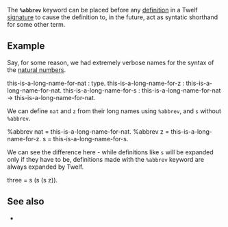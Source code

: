 The '''<tt>%abbrev</tt>''' keyword can be placed before any [[definition]] in a Twelf [[signature]] to cause the definition to, in the future, act as syntatic shorthand for some other term.

== Example ==

Say, for some reason, we had extremely verbose names for the syntax of the [[natural numbers]].

<twelf>
this-is-a-long-name-for-nat : type.
this-is-a-long-name-for-z : this-is-a-long-name-for-nat.
this-is-a-long-name-for-s : this-is-a-long-name-for-nat -> this-is-a-long-name-for-nat.
</twelf>

We can define <tt>nat</tt> and <tt>z</tt> from their long names using <tt>%abbrev</tt>, and <tt>s</tt> without <tt>%abbrev</tt>.

<twelf>
%abbrev nat = this-is-a-long-name-for-nat.
%abbrev z   = this-is-a-long-name-for-z.
s   = this-is-a-long-name-for-s.
</twelf>

We can see the difference here - while definitions like <tt>s</tt> will be expanded only if they have to be, definitions made with the <tt>%abbrev</tt> keyword are always expanded by Twelf.

<twelf check=decl>
three = s (s (s z)).
</twelf>

== See also ==

* {{guide|title=Definitions|chapter=3|section=10}}
{{keyword|key=abbrev}}